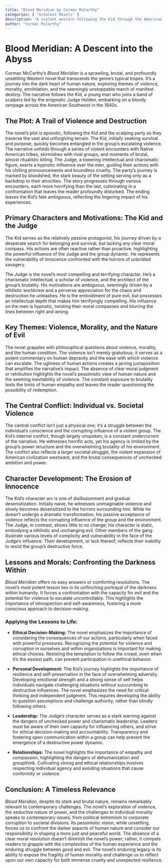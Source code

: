 ```yaml
---
title: "Blood Meridian by Cormac McCarthy"
categories: [ "Greatest Movels" ]
description: "A violent western following the Kid through the American-Mexican borderlands."
author: "Cormac McCarthy"
---
```

# Blood Meridian: A Descent into the Abyss

Cormac McCarthy's *Blood Meridian* is a sprawling, brutal, and profoundly unsettling Western novel that transcends the genre's typical tropes.  It's a journey into the dark heart of human nature, exploring themes of violence, morality, annihilation, and the seemingly unstoppable march of manifest destiny.  The narrative follows the Kid, a young man who joins a band of scalpers led by the enigmatic Judge Holden, embarking on a bloody rampage across the American Southwest in the 1840s.


## The Plot: A Trail of Violence and Destruction

The novel's plot is episodic, following the Kid and the scalping party as they traverse the vast and unforgiving terrain.  The Kid, initially seeking survival and purpose, quickly becomes entangled in the group's escalating violence.  The narrative unfolds through a series of violent encounters with Native American tribes, skirmishes with rival groups, and moments of brutal, almost ritualistic killing.  The Judge, a towering intellectual and charismatic figure, exerts a hypnotic influence over the men, guiding their actions with his chilling pronouncements and boundless cruelty.  The party's journey is marked by bloodshed, the stark beauty of the setting serving only as a backdrop to their atrocities. The story progresses through various encounters, each more horrifying than the last, culminating in a confrontation that leaves the reader profoundly disturbed.  The ending leaves the Kid's fate ambiguous, reflecting the lingering impact of his experiences.


## Primary Characters and Motivations: The Kid and the Judge

The Kid serves as the relatively passive protagonist, his journey driven by a desperate search for belonging and survival, but lacking any clear moral compass. His actions are often reactive rather than proactive, highlighting the powerful influence of the Judge and the group dynamic.  He represents the vulnerability of innocence confronted with the horrors of unbridled savagery. 

The Judge is the novel's most compelling and terrifying character.  He's a charismatic intellectual, a scholar of violence, and the architect of the group's brutality.  His motivations are ambiguous, seemingly driven by a nihilistic worldview and a perverse appreciation for the chaos and destruction he unleashes.  He is the embodiment of pure evil, but possesses an intellectual depth that makes him terrifyingly compelling.  His influence on the men is hypnotic, twisting their moral compasses and blurring the lines between right and wrong.


## Key Themes: Violence, Morality, and the Nature of Evil

The novel grapples with philosophical questions about violence, morality, and the human condition. The violence isn't merely gratuitous; it serves as a potent commentary on human depravity and the ease with which violence can escalate. The ugliness of human actions creates a jarring juxtaposition that amplifies the narrative's impact. The absence of clear moral judgment or retribution highlights the novel's pessimistic view of human nature and the seeming inevitability of violence.  The constant exposure to brutality tests the limits of human empathy and leaves the reader questioning the possibility of redemption.


## The Central Conflict: Individual vs. Societal Violence

The central conflict isn't just a physical one; it's a struggle between the individual's conscience and the corrupting influence of a violent group.  The Kid's internal conflict, though largely unspoken, is a constant undercurrent of the narrative. He witnesses horrific acts, yet his agency is limited by the group's power structure and the overwhelming brutality of his environment.  The conflict also reflects a larger societal struggle, the violent expansion of American civilization westward, and the brutal consequences of unchecked ambition and power.


## Character Development: The Erosion of Innocence

The Kid's character arc is one of disillusionment and gradual desensitization.  Initially naive, he witnesses unimaginable violence and slowly becomes desensitized to the horrors surrounding him. While he doesn't undergo a dramatic transformation, his passive acceptance of violence reflects the corrupting influence of the group and the environment.  The Judge, in contrast, shows little to no change; his character is static, embodying a nihilistic and unchanging evil.  Other members of the gang illustrate various levels of complicity and vulnerability in the face of the Judge's influence.  Their development, or lack thereof, reflects their inability to resist the group's destructive force.


## Lessons and Morals: Confronting the Darkness Within

*Blood Meridian* offers no easy answers or comforting resolutions.  The novel's most potent lesson lies in its unflinching portrayal of the darkness within humanity. It forces a confrontation with the capacity for evil and the potential for violence to escalate uncontrollably.  This highlights the importance of introspection and self-awareness, fostering a more conscious approach to decision-making. 


### Applying the Lessons to Life:

* **Ethical Decision-Making:** The novel emphasizes the importance of considering the consequences of our actions, particularly when faced with powerful pressures. Recognizing the potential for violence and corruption in ourselves and within organizations is important for making ethical choices. Resisting the temptation to follow the crowd, even when it's the easiest path, can prevent participation in unethical behavior.

* **Personal Development:**  The Kid's journey highlights the importance of resilience and self-preservation in the face of overwhelming adversity.  Developing emotional strength and a strong sense of self helps individuals navigate challenging situations without succumbing to destructive influences.  The novel emphasizes the need for critical thinking and independent judgment. This requires developing the ability to question assumptions and challenge authority, rather than blindly following others.

* **Leadership:** The Judge's character serves as a stark warning against the dangers of unchecked power and charismatic leadership.  Leaders must be aware of their own capacity for influencing others, and strive for ethical decision-making and accountability.  Transparency and fostering open communication within a group can help prevent the emergence of a destructive power dynamic.

* **Relationships:** The novel highlights the importance of empathy and compassion, highlighting the dangers of dehumanization and groupthink. Cultivating strong and ethical relationships involves respecting individual agency and avoiding situations that cause conformity or violence.


## Conclusion: A Timeless Relevance

*Blood Meridian*, despite its stark and brutal nature, remains remarkably relevant to contemporary challenges. The novel's exploration of violence, the seductive nature of power, and the challenges to individual morality speaks to contemporary issues, from political extremism to corporate corruption to societal divisions. Its pessimistic vision, while unsettling, forces us to confront the darker aspects of human nature and consider our responsibility in shaping a more just and peaceful world. The absence of a clear moral resolution doesn't diminish the novel's power; rather, it compels readers to grapple with the complexities of the human experience and the enduring struggle between good and evil. The novel's enduring legacy is its ability to expose the fragility of human morality and challenge us to reflect upon our own capacity for both immense cruelty and unexpected resilience.

